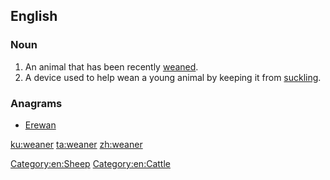 ==English==

===Noun===
{{en-noun}}

# An animal that has been recently [[wean]]ed.
# A device used to help wean a young animal by keeping it from [[suckle|suckling]].

===Anagrams===
* [[Erewan#English|Erewan]]

[[Category:en:Sheep]]
[[Category:en:Cattle]]

[[ku:weaner]]
[[ta:weaner]]
[[zh:weaner]]